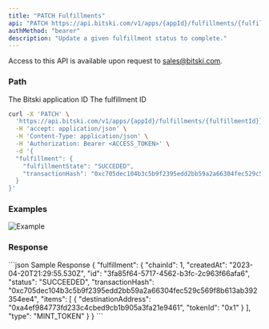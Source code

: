 ```yaml
---
title: "PATCH Fulfillments"
api: "PATCH https://api.bitski.com/v1/apps/{appId}/fulfillments/{fulfillmentId}"
authMethod: "bearer"
description: "Update a given fulfillment status to complete."
---
```


<Note>Access to this API is available upon request to sales@bitski.com.</Note>

### Path
<ParamField path="appId" type="string" required>
  The Bitski application ID
</ParamField>

<ParamField path="fulfillmentId" type="string" required>
  The fulfillment ID
</ParamField>

<RequestExample>

```bash cURL
curl -X 'PATCH' \
  'https://api.bitski.com/v1/apps/{appId}/fulfillments/{fulfillmentId}}' \
  -H 'accept: application/json' \
  -H 'Content-Type: application/json' \
  -H 'Authorization: Bearer <ACCESS_TOKEN>' \
  -d '{
  "fulfillment": {
    "fulfillmentState": "SUCCEDED",
    "transactionHash": "0xc705dec104b3c5b9f2395edd2bb59a2a66304fec529c569f8b613ab392354ee4"
  }
}'
```

</RequestExample>

### Examples

![Example](/assets/images/fulfillment-a1c500bae89cda3612a85b6d2ce335da.jpeg "Fulfilled Order")

### Response

<ResponseField name="fulfillment" type="Fulfillment object" required>
  <Expandable title="properties">
    <ResponseField name="id" type="string" required/>
    <ResponseField name="chainId" type="number" required/>
    <ResponseField name="createdAt" type="string" required/>
    <ResponseField name="status" type="string" required/>
    <ResponseField name="transactionHash" type="string" />
    <ResponseField name="type" type="string" required/>
    <ResponseField name="items" type="array of object" required/>
  </Expandable>
</ResponseField>

<ResponseExample>
```json Sample Response
{
  "fulfillment": {
    "chainId": 1,
    "createdAt": "2023-04-20T21:29:55.530Z",
    "id": "3fa85f64-5717-4562-b3fc-2c963f66afa6",
    "status": "SUCCEEDED",
    "transactionHash": "0xc705dec104b3c5b9f2395edd2bb59a2a66304fec529c569f8b613ab392354ee4",
    "items": [
      {
        "destinationAddress": "0xa4ef984773fd233c4cbed9cb1b905a3fa21e9461",
        "tokenId": "0x1"
      }
    ],
    "type": "MINT_TOKEN"
  }
}
```
</ResponseExample>
